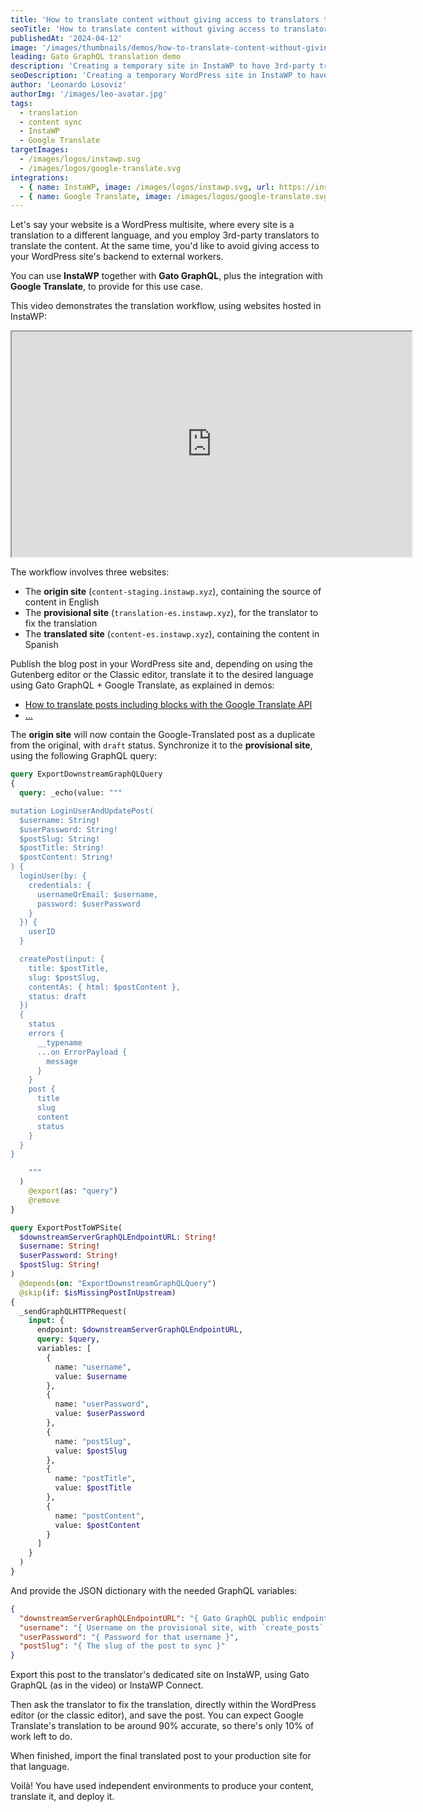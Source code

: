 ```yaml
---
title: 'How to translate content without giving access to translators to your site, using InstaWP and Google Translate'
seoTitle: 'How to translate content without giving access to translators to your WordPress site, using InstaWP, Google Translate and Gato GraphQL'
publishedAt: '2024-04-12'
image: '/images/thumbnails/demos/how-to-translate-content-without-giving-access-to-translators-to-your-wordpress-site-using-instawp-google-translate-and-gatographql.png'
leading: Gato GraphQL translation demo
description: 'Creating a temporary site in InstaWP to have 3rd-party translators adapt the translation by Google Translate, and then syncing the content back to the actual site.'
seoDescription: 'Creating a temporary WordPress site in InstaWP to have 3rd-party translators adapt the translation by Google Translate, and then syncing the content back to the actual WordPress site using Gato GraphQL.'
author: 'Leonardo Losoviz'
authorImg: '/images/leo-avatar.jpg'
tags:
  - translation
  - content sync
  - InstaWP
  - Google Translate
targetImages:
  - /images/logos/instawp.svg
  - /images/logos/google-translate.svg
integrations: 
  - { name: InstaWP, image: /images/logos/instawp.svg, url: https://instawp.com }
  - { name: Google Translate, image: /images/logos/google-translate.svg, url: https://cloud.google.com/translate/ }
---
```


Let's say your website is a WordPress multisite, where every site is a translation to a different language, and you employ 3rd-party translators to translate the content. At the same time, you'd like to avoid giving access to your WordPress site's backend to external workers.

You can use **InstaWP** together with **Gato GraphQL**, plus the integration with **Google Translate**, to provide for this use case.

This video demonstrates the translation workflow, using websites hosted in InstaWP:

<div className="aspect-video lg:-ml-32 lg:-mr-32">
  <iframe
    className="w-full h-full"
    src="https://player.vimeo.com/video/887586551"
    width="640"
    height="360"
    allow="accelerometer; autoplay; clipboard-write; encrypted-media; gyroscope; picture-in-picture; web-share"
    allowFullScreen
  >
  </iframe>
</div>

The workflow involves three websites:

- The **origin site** (`content-staging.instawp.xyz`), containing the source of content in English
- The **provisional site** (`translation-es.instawp.xyz`), for the translator to fix the translation
- The **translated site** (`content-es.instawp.xyz`), containing the content in Spanish

Publish the blog post in your WordPress site and, depending on using the Gutenberg editor or the Classic editor, translate it to the desired language using Gato GraphQL + Google Translate, as explained in demos:

- [How to translate posts including blocks with the Google Translate API](how-to-translate-posts-including-blocks-with-the-google-translate-api)
- [...](...)

The **origin site** will now contain the Google-Translated post as a duplicate from the original, with `draft` status. Synchronize it to the **provisional site**, using the following GraphQL query:

```graphql
query ExportDownstreamGraphQLQuery
{
  query: _echo(value: """

mutation LoginUserAndUpdatePost(
  $username: String!
  $userPassword: String!
  $postSlug: String!
  $postTitle: String!
  $postContent: String!
) {
  loginUser(by: {
    credentials: {
      usernameOrEmail: $username,
      password: $userPassword
    }
  }) {
    userID
  }

  createPost(input: {
    title: $postTitle,
    slug: $postSlug,
    contentAs: { html: $postContent },
    status: draft
  })
  {
    status
    errors {
      __typename
      ...on ErrorPayload {
        message
      }
    }
    post {
      title
      slug
      content
      status
    }
  }
}

    """
  )
    @export(as: "query")
    @remove
}

query ExportPostToWPSite(
  $downstreamServerGraphQLEndpointURL: String!
  $username: String!
  $userPassword: String!
  $postSlug: String!
)
  @depends(on: "ExportDownstreamGraphQLQuery")
  @skip(if: $isMissingPostInUpstream)
{
  _sendGraphQLHTTPRequest(
    input: {
      endpoint: $downstreamServerGraphQLEndpointURL,
      query: $query,
      variables: [
        {
          name: "username",
          value: $username
        },
        {
          name: "userPassword",
          value: $userPassword
        },
        {
          name: "postSlug",
          value: $postSlug
        },
        {
          name: "postTitle",
          value: $postTitle
        },
        {
          name: "postContent",
          value: $postContent
        }
      ]
    }
  )
}
```

And provide the JSON dictionary with the needed GraphQL variables:

```json
{
  "downstreamServerGraphQLEndpointURL": "{ Gato GraphQL public endpoint on provisional site. Eg: https://translation-es.instawp.xyz/graphql }",
  "username": "{ Username on the provisional site, with `create_posts` capability }",
  "userPassword": "{ Password for that username }",
  "postSlug": "{ The slug of the post to sync }"
}
```

Export this post to the translator's dedicated site on InstaWP, using Gato GraphQL (as in the video) or InstaWP Connect.

Then ask the translator to fix the translation, directly within the WordPress editor (or the classic editor), and save the post. You can expect Google Translate's translation to be around 90% accurate, so there's only 10% of work left to do.

When finished, import the final translated post to your production site for that language.

Voilà! You have used independent environments to produce your content, translate it, and deploy it.
